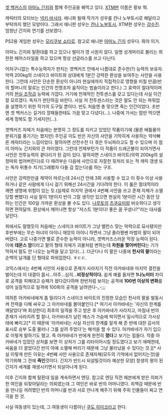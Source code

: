 [[겟 백커스]]의 [[아마노 긴지]]와 함께 주인공을 해먹고 있다. [[XTM]]판 이름은 황보 혁. 

캐릭터의 모티브는 [[넥키 바사라]]. 애니화 될때 작가가 성우를 칸나 노부토시로 해달라고 부탁까지 했던 모양이다. 그래서 애니판 성우는 [[칸나 노부토시]], XTM판 성우는 [[강수진]]. 엄청난 간지와 연기를 선보였다.

PS2용 게임판 성우는 [[모리쿠보 쇼타로]]. 참고로 애니판 [[아마노 긴지]] 성우다. 뭐야 이거.

아마노 긴지와 탈환대를 하고 있으나 벌이가 영 시원치 않다. 일명 성게머리로 불리는 희한한 헤어스타일을 하고 있으며 항상 선글라스를 쓰고 다닌다.

어처구니없는 특수능력자가 판치는 겟백커즈 안에서 나름대로 준수한(?) 능력의 보유자. 악력 200kg의 스네이크 바이트와 상대에게 1분간 강력한 환상을 보여주는 사안을 사용한다. 그런데 사안은 단순한 환상이 아니라 현실에까지 직접적으로 영향을 미칠 만큼(반의 할머니의 말로는 인간의 천명조차 움직이는 법술이라고 한다.) 그 효력이 절대적이며 거의 [[현실 조작]]급 능력에 가깝다. 거기에 천재적인 전투센스를 갖고 있다는데 사실 이건 잘 모르겠다. 독자가 판단하길 바란다. 사실 저 전투센스라는 것은 말도 안 되는 파워업을 설명하기 위한 작가의 도구일 뿐이다. 반도 처음엔 총 맞으면 죽는 인간이었다. 초반엔 겟 백커스는 길거리 깡패들한테도 가끔 맞고 다녔다(...). 나중에 가서는 맘만 먹으면 세계 정복도 할 기세지만(…).

겟백커즈 자체가 처음에는 분명히 그 정도를 지키고 있었던 작품이기에 (물론 배틀물의 분위기를 풍기기는 했지만) 주인공 미도 반은 자신의 사안을 기막히게 사용하는 약삭빠른 캐릭터라는 느낌이었다. 말하자면 산전수전 다 겪은 두뇌파라고도 할 수 있으며 이 점이 아마노 긴지와의 큰 차이였다. 그런데 언제부턴가 이 작품이 드래곤볼이 되어가면서 사안은 전투능력의 곁다리가 된 감이 있다. 말하자면 스네이크 바이트(악력 200kg의 설정따위 씹어버린다)로 다 때려부순 다음에 사안으로 자잘한 뒷처리 또는 적 캐릭 갱생 또는 독자 뒤통수 치기(그래봤자 다들 감 잡는다)를 하는 구조.

사안은 강력한만큼 제약이 따르는데 24시간 안에 3회 사용할 수 있고 이 횟수 이상 사용하거나 같은 사람에게 다시 걸기 위해선 24시간을 기다려야 한다. 이 룰은 절대적이라 깨면 생명에 위험이 있는 듯.(실제로 마지막 권에서 4번째 사안을 쓰고 존재 자체가 소멸당할 뻔했다) 사실 말이 1분이지 반이 그럴 생각만 있으면 현실의 1분이란 시간 동안 당하는 인간은 100일 가까운 환상을 볼 수도 있다. [[나루토]]의 [[츠쿠요미]]랑 비슷하다고 생각하면 편하달까. 환상에서 깨어나면 항상 "저스트 1분이다! 좋은 꿈 꾸셨나?"라는 대사를 날린다.

위에서도 말했듯이 처음에는 스네이크 바이트가 그냥 밸런스 맞는 악력으로 묘사됐지만 후반부에는 무슨 마녀의 아이니 재앙의 아이니 하면서 그냥 졸라짱쎈 마법의 팔이 되어버렸다. 고로 나중가면 별로 준수한 능력이 아니라, 겟백커즈스러운 막장 능력이 된다. 아예 '''데몬스 암'''이라고 팔의 형태 자체가 괴물처럼 변하는데 '''차원을 찢어버린다'''는 기가 막혀서 말도 안 나오는 능력을 달고 있다(…). 더군다나 이 팔은 나중에 '''천사의 팔'''이라는 순백의 날개를 단 형태로 파워업한다. ㅎㄷㄷ.

코믹스에서는 4번째 사안의 사용으로 존재가 사라지기 직전 아카바네와 마지막 결전을 벌이는데 이 대결이 몹시…아주…심히…'''비정상적이다.''' 쉽게 예를 들자면 '''1나노미터''' 차이로 공격을 피해대고 승패가 왔다갔다하며 한번처럼 보이는 공격에 '''100번 이상의 변화'''를 섞어 실질적으로 일격에 100회의 공격을 날려댄다-_-;;;

여하튼 아카바네에게 좀 밀리다가 스네이크 바이트의 진정한 모습인 천사의 팔을 발동시켜 전력을 다해 싸우고 그 아카바네를 몰아붙인다.[* 여기서 아카바네는 '자신의 한계를 깨달았다'며 회상한다] 최후의 일격을 주고 받은 후 아카바네가 사라지고, 마침내 반의 존재가 사라지려 할 찰나, 아카바네가 날린 메스가 가슴에 박히면서 일시적으로 가사상태에 빠지고[* 이 때문에 '아카바네는 사실 자신의 한계를 알게 해 준 반에 대한 감사의 표시로 승부 도중 물러나 그를 살려 주었다'는 해석을 할 수 있다. 아카바네가 자기 입으로 이렇게 말하기도 했고. 즉 아카바네가 반에게 완전히 '''졌다'''고 보기는 힘들다. 작중 아카바네가 입었던 상처를 보면 이 상처가 그를 리타이어시킬 정도였다고 보기 애매한데, 싸움을 더 끌었다간 반이 아예 소멸해 버리기 때문에 그냥 물러났을 수 있다는 것.][* 사실 이렇게 만든 이유는 4번째 사안 사용으로 존재자체(모두의 기억에서 없어지는것)을 막기위해 그 전에 '''죽인'''것이다. 긴지가 반드시 되살릴것이라 예상한 모양] 창생의 왕이 된 긴지가 세계를 재생시키면서 되살아나게 된다.

이후 긴지와 함께 탈환대 일을 계속하면서 엔딩. 참고로 엔딩 직전 헤븐에게 받은 의뢰가 한 여인을 되찾아달라는 의뢰였는데 그 여인은 바로 반의 어머니였다. 죄책감 때문에 반을 만나길 꺼려했던 반의 어머니를 반과 서로 만나게 해주기 위해 주위 인물들이 짜고 연극을 한 것.

사실 여동생이 있는데, 그 여동생이 다름아닌 [[쿠도 히미코]]라고 한다.
